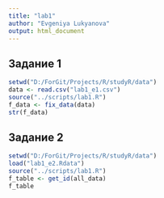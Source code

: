 ---
title: "lab1"
author: "Evgeniya Lukyanova"
output: html_document
---

## Задание 1

```{r}
setwd("D:/ForGit/Projects/R/studyR/data")
data <- read.csv("lab1_e1.csv")
source("../scripts/lab1.R")
f_data <- fix_data(data)
str(f_data)
```

## Задание 2

```{r}
setwd("D:/ForGit/Projects/R/studyR/data")
load("lab1_e2.Rdata")
source("../scripts/lab1.R")
f_table <- get_id(all_data)
f_table
```
